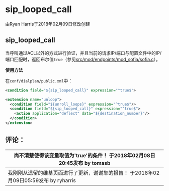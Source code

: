 # sip_looped_call

由Ryan Harris于2018年02月09日修改创建

## sip_looped_call

当呼叫通过ACL以外的方式进行验证，并且当前的请求IP/端口与配置文件中的IP/端口匹配时，返回布尔值`true`（参见[src/mod/endpoints/mod\_sofia/sofia.c](https://freeswitch.org/stash/projects/FS/repos/freeswitch/browse/src/mod/endpoints/mod%5Fsofia/sofia.c)）。

**使用方法**

在`conf/dialplan/public.xml`中：

```xml
<condition field="${sip_looped_call}" expression="^true$">
```

```xml
<extension name="unloop">
  <condition field="${unroll_loops}" expression="^true$"/>
  <condition field="${sip_looped_call}" expression="^true$">
    <action application="deflect" data="${destination_number}"/>
  </condition>
</extension>
```

## 评论：

| 尚不清楚使得该变量取值为'true'的条件！[](/images/icons/contenttypes/comment_16.png) 于2018年02月08日20:45发布 by tomasb |
| ---------------------------------------------------------------------------------------------------------------------------------------------------- |
| 我刚刚从遗留的维基页面进行了更新，谢谢您的报告！[](/images/icons/contenttypes/comment_16.png) 于2018年02月09日05:59发布 by ryharris |